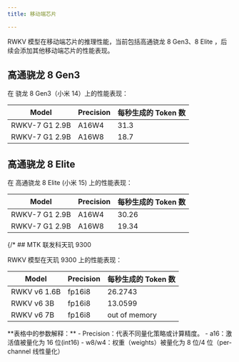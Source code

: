```yaml
---
title: 移动端芯片

---
```



<CallOut type="info">
RWKV 模型在移动端芯片的推理性能，当前包括高通骁龙 8 Gen3、8 Elite ，后续会添加其他移动端芯片的性能表现。
</CallOut>

## 高通骁龙 8 Gen3

在 骁龙 8 Gen3（小米 14）上的性能表现：

| Model        | Precision             | 每秒生成的 Token 数 |
| ------------ | --------------------- | ------------------- | 
| RWKV-7 G1 2.9B | A16W4 | 31.3             | 
| RWKV-7 G1 2.9B | A16W8 | 18.7           | 

## 高通骁龙 8 Elite

在 高通骁龙 8 Elite (小米 15) 上的性能表现：

| Model        | Precision             | 每秒生成的 Token 数 |
| ------------ | --------------------- | ------------------- | 
| RWKV-7 G1 2.9B | A16W4 | 30.26             | 
| RWKV-7 G1 2.9B | A16W8 | 19.34         | 

{/* ## MTK 联发科天玑 9300 

RWKV 模型在天玑 9300 上的性能表现：

| Model        | Precision | 每秒生成的 Token 数 |
| ------------ | --------- | ------------------- |
| RWKV v6 1.6B | fp16i8    | 26.2743             |
| RWKV v6 3B   | fp16i8    | 13.0599             | 3.89911，71.2206%           |
| RWKV v6 7B   | fp16i8    | out of memory       | TODO             | */}

<CallOut type="info">
**表格中的参数解释：**
- Precision：代表不同量化策略或计算精度。
  - a16：激活值被量化为 16 位(int16)
  - w8/w4：权重（weights）被量化为 8 位/4 位（per-channel 线性量化）
</CallOut>
